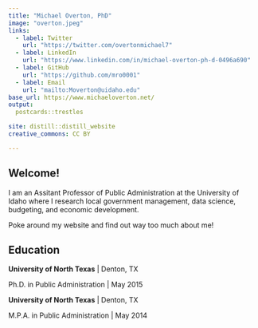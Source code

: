 ```yaml
---
title: "Michael Overton, PhD"
image: "overton.jpeg"
links:
  - label: Twitter
    url: "https://twitter.com/overtonmichael7"
  - label: LinkedIn
    url: "https://www.linkedin.com/in/michael-overton-ph-d-0496a690"
  - label: GitHub
    url: "https://github.com/mro0001"
  - label: Email
    url: "mailto:Moverton@uidaho.edu"
base_url: https://www.michaeloverton.net/
output:
  postcards::trestles

site: distill::distill_website
creative_commons: CC BY

---
```


## Welcome!

I am an Assitant Professor of Public Administration at the University of Idaho where I research local government management, data science, budgeting, and economic development. 

Poke around my website and find out way too much about me!

## Education

**University of North Texas** | Denton, TX

Ph.D. in Public Administration | May 2015

**University of North Texas** | Denton, TX

M.P.A. in Public Administration | May 2014


